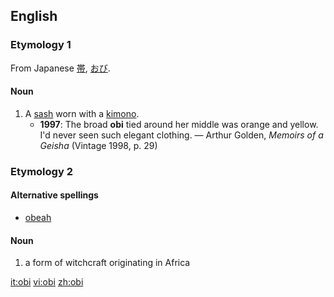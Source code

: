 ==English==
{{wikipedia|Obi_(sash)}}

===Etymology 1===
From Japanese [[帯]], [[おび]].

====Noun====
{{en-noun|obi}}

# A [[sash]] worn with a [[kimono]].
#*'''1997''': The broad '''obi''' tied around her middle was orange and yellow.  I'd never seen such elegant clothing. — Arthur Golden, ''Memoirs of a Geisha'' (Vintage 1998, p. 29)

===Etymology 2===

====Alternative spellings====
*[[obeah]]

====Noun====
{{en-noun}}

# a form of witchcraft originating in Africa

[[it:obi]]
[[vi:obi]]
[[zh:obi]]
